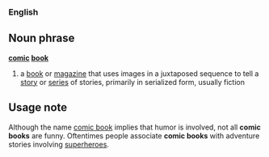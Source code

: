 ===English===
==Noun phrase==
'''[[comic]] [[book]]'''
#a [[book]] or [[magazine]] that uses images in a juxtaposed sequence to tell a [[story]] or [[series]] of stories, primarily in serialized form, usually fiction

==Usage note==
Although the name [[comic book]] implies that humor is involved, not all '''comic books''' are funny.  Oftentimes people associate '''comic books''' with adventure stories involving [[superhero]]es.